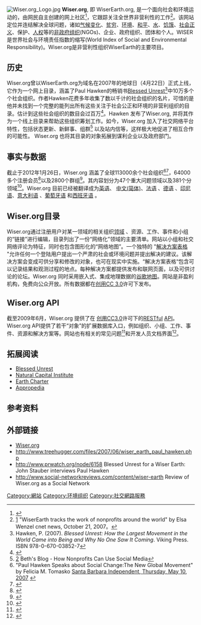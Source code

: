 [[File:Wiser.org_Logo.jpg|thumb]]
'''Wiser.org''', 即 WiserEarth.org, 是一个面向社会和环境运动的，由网民自主创建的网上社区<ref>{{Cite web |url=http://www.treehugger.com/culture/wiser-earth-user-created-directory-of-the-largest-movement-on-earth.html |title=Treehugger article |access-date=2012-03-10 |archive-date=2020-06-14 |archive-url=https://web.archive.org/web/20200614030408/https://www.treehugger.com/culture/wiser-earth-user-created-directory-of-the-largest-movement-on-earth.html }}</ref>，它跟踪关注全世界非营利性的工作<ref>[http://news.cnet.com/8301-17939_109-9801533-2.html] {{Wayback|url=http://news.cnet.com/8301-17939_109-9801533-2.html |date=20121024040928 }} "WiserEarth tracks the work of nonprofits around the world" by Elsa Wenzel cnet news, October 21, 2007。</ref>。该网站定位并连结解决全球问题，诸如[[气候变化|气候变化]]、[[贫穷|贫穷]]、[[环境|环境]]、[[和平|和平]]、[[水|水]]、[[饥饿|饥饿]]、[[社会正义|社会正义]]、保护、[[人权|人权]]等的[[非政府组织|非政府组织]](NGOs)、企业、政府组织、团体和个人。WISER是世界社会与环境责任指数的缩写(World Index of Social and Environmental Responsibility)。Wiser.org是非营利性组织WiserEarth的主要项目。

== 历史 ==
Wiser.org曾以WiserEarth.org为域名在2007年的地球日（4月22日）正式上线，它作为一个网上目录，涵盖了Paul Hawken的畅销书[[Blessed_Unrest|Blessed Unrest]]<ref>Hawken, P. (2007). ''Blessed Unrest: How the Largest Movement in the World Came into Being and Why No One Saw It Coming''. Viking Press. ISBN 978-0-670-03852-7 </ref>中10万多个个社会组织。作者Hawken花费多年收集了数以千计的社会组织的名片，可惜的是他并未找到一个完整的能列出所有这些关注于社会公正和环境的非营利组织的目录。估计到这些社会组织的数目会过百万<ref>{{Cite web |url=http://www.metropolismag.com/story/20070418/blessed-unrest |title=MetropolisMag.com - Blessed Unrest |accessdate=2012-03-17 |archive-date=2009-02-20 |archive-url=https://web.archive.org/web/20090220140344/http://www.metropolismag.com/story/20070418/blessed-unrest |dead-url=no }}</ref>。Hawken 发布了Wiser.org, 并将其作为一个线上目录来帮助这些组织筹划工作。如今，Wiser.org 加入了社交网络平台特性，包括状态更新、新鲜事、组群<ref>[http://beth.typepad.com/beths_blog/2009/07/wiser-earth-a-free-platform-for-networks-of-networks-and-communities-of-action.html] {{Wayback|url=http://beth.typepad.com/beths_blog/2009/07/wiser-earth-a-free-platform-for-networks-of-networks-and-communities-of-action.html |date=20090715055120 }} Beth's Blog - How Nonprofits Can Use Social Media</ref> 以及站内信等，这样极大地促进了相互合作的可能性。 Wiser.org 也将其目录的对象拓展到谋利企业以及政府部门。

== 事实与数据 ==
截止于2012年1月26日，Wiser.org 涵盖了全球113000余个社会组织<ref>"Paul Hawken Speaks about Social Change:The New Global Movement" by Felicia M. Tomasko [http://www.independent.com/news/2007/may/10/paul-hawken-speaks-about-social-change/ Santa Barbara Independent, Thursday, May 10, 2007] {{Wayback|url=http://www.independent.com/news/2007/may/10/paul-hawken-speaks-about-social-change/ |date=20120229040428 }}</ref><ref>{{Cite web |url=http://zh.wiserearth.org/organization |title=Wiser.org 组织 |access-date=2012-03-17 |archive-url=https://web.archive.org/web/20160304133416/http://zh.wiserearth.org/organization |archive-date=2016-03-04 |dead-url=yes }}</ref>，64000多个注册会员<ref>{{Cite web |url=http://zh.wiserearth.org/people |title=Wiser.org 会员 |access-date=2012-03-17 |archive-url=https://web.archive.org/web/20190218102939/http://zh.wiserearth.org/people |archive-date=2019-02-18 |dead-url=yes }}</ref>以及2800个群组<ref>{{Cite web |url=http://zh.wiserearth.org/groups |title=Wiser.org 群组 |access-date=2012-03-17 |archive-url=https://web.archive.org/web/20160304135407/http://zh.wiserearth.org/groups |archive-date=2016-03-04 |dead-url=yes }}</ref>。其内容划分为47个重大问题领域以及381个分领域<ref>{{Cite web |url=http://zh.wiserearth.org/issues |title=Wiser.org 重大问题领域 |access-date=2012-03-17 |archive-url=https://web.archive.org/web/20190218102939/http://zh.wiserearth.org/issues |archive-date=2019-02-18 |dead-url=yes }}</ref>。Wiser.org 目前已经被翻译成为[https://web.archive.org/web/20140411035152/http://wiser.org/ 英语]、 [https://web.archive.org/web/20160304140242/http://zh.wiserearth.org/ 中文(简体)]、[http://fr.wiserearth.org 法语] {{Wayback|url=http://fr.wiserearth.org/ |date=20170409111057 }}、[http://de.wiserearth.org 德语] {{Wayback|url=http://de.wiserearth.org/ |date=20210515212410 }}、[https://web.archive.org/web/20190818200716/http://id.wiserearth.org/ 印尼语]、[http://it.wiserearth.org 意大利语] {{Wayback|url=http://it.wiserearth.org/ |date=20210619123611 }}、[http://pt.wiserearth.org 葡萄牙语] {{Wayback|url=http://pt.wiserearth.org/ |date=20161205101402 }}和[http://es.wiserearth.org 西班牙语] {{Wayback|url=http://es.wiserearth.org/ |date=20170409111237 }}。

== Wiser.org目录 ==
Wiser.org通过注册用户对某一领域的相关组织[http://www.wiserearth.org/issues 领域] {{Wayback|url=http://www.wiserearth.org/issues |date=20100210182713 }}、资源、工作、事件和小组的“链接”进行编辑，目录列出了一份“网络化”领域的主要清单。网站以小组和社交网络评论为特征，同时也包含图形化的“网络地图”。一个独特的 "[http://www.wiserearth.org/solution/new 解决方案表格] {{Wayback|url=http://www.wiserearth.org/solution/new |date=20100209040350 }}"允许任何一个登陆用户提出一个严肃的社会或环境问题并提出解决的建议。该解决方案会变成可供分享和修改的对象，也可在现实中实施。“解决方案表格“包含可以记录结果和观测过程的地点。每种解决方案都提供发布和联网页面，以及可供讨论的论坛。Wiser.org 同时采用嵌入式、集成地理数据的[[谷歌地图|谷歌地图]]。网站是非盈利机构，免费向公众开放。所有数据都在[[创用CC_3.0|创用CC 3.0]]许可下发布。

== Wiser.org API ==
截至2009年6月，Wiser.org 提供了在 [[创用CC3.0|创用CC3.0]]许可下的[[Representational_State_Transfer|RESTful]] [[API|API]]。Wiser.org API提供了若干“对象”的扩展数据库入口，例如组织、小组、工作、事件、资源和解决方案等。网站也有相关的常见问题<ref>{{Cite web |url=http://www.wiserearth.org/article/7b8548f1433a87584fb80484085a6e92 |title=Wiser.org API 常见问题 |accessdate=2012-03-17 |archive-date=2010-06-26 |archive-url=https://web.archive.org/web/20100626104051/http://www.wiserearth.org/article/7b8548f1433a87584fb80484085a6e92 |dead-url=no }}</ref>和开发人员文档界面<ref>{{Cite web |url=http://www.wiserearth.org/article/d5f9154fa4cc8681fddb44c40bd8f202 |title=Wiser.org API 文件 |access-date=2012-03-17 |archive-date=2019-08-20 |archive-url=https://web.archive.org/web/20190820122356/http://www.wiserearth.org/article/d5f9154fa4cc8681fddb44c40bd8f202 }}</ref>。

== 拓展阅读 ==
* [[Blessed_Unrest|Blessed Unrest]]
* [[Natural_Capital_Institute|Natural Capital Institute]]
* [[Earth_Charter|Earth Charter]]
* [[Appropedia|Appropedia]]

== 参考资料 ==
{{reflist}}

== 外部链接 ==
* [https://web.archive.org/web/20140411035152/http://wiser.org/ Wiser.org]
* http://www.treehugger.com/files/2007/06/wiser_earth_paul_hawken.php {{Wayback|url=http://www.treehugger.com/files/2007/06/wiser_earth_paul_hawken.php |date=20110904060844 }}
* http://www.prwatch.org/node/6158 {{Wayback|url=http://www.prwatch.org/node/6158 |date=20100615071146 }} Blessed Unrest for a Wiser Earth: John Stauber interviews Paul Hawken
* http://www.social-networkreviews.com/content/wiser-earth{{dead link|date=2017年11月 |bot=InternetArchiveBot |fix-attempted=yes }} Review of Wiser.org as a Social Network

[[Category:網站|Category:網站]]
[[Category:环境组织|Category:环境组织]]
[[Category:社交網路服務|Category:社交網路服務]]